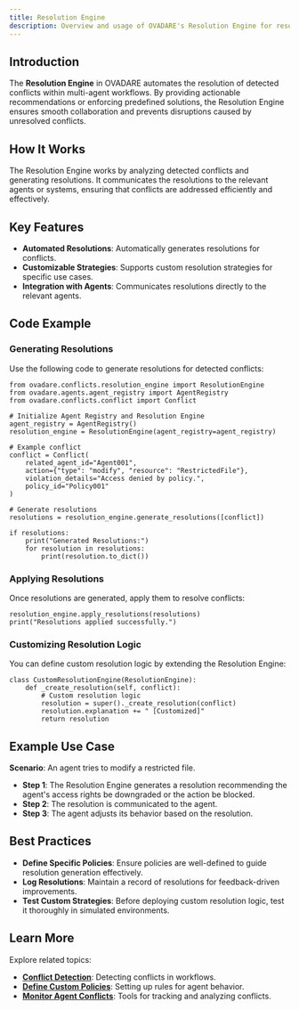 ```yaml
---
title: Resolution Engine
description: Overview and usage of OVADARE's Resolution Engine for resolving conflicts in multi-agent systems.
---
```


## Introduction

The **Resolution Engine** in OVADARE automates the resolution of detected conflicts within multi-agent workflows. By providing actionable recommendations or enforcing predefined solutions, the Resolution Engine ensures smooth collaboration and prevents disruptions caused by unresolved conflicts.

## How It Works

The Resolution Engine works by analyzing detected conflicts and generating resolutions. It communicates the resolutions to the relevant agents or systems, ensuring that conflicts are addressed efficiently and effectively.

## Key Features

- **Automated Resolutions**: Automatically generates resolutions for conflicts.
- **Customizable Strategies**: Supports custom resolution strategies for specific use cases.
- **Integration with Agents**: Communicates resolutions directly to the relevant agents.

## Code Example

### Generating Resolutions

Use the following code to generate resolutions for detected conflicts:

```
from ovadare.conflicts.resolution_engine import ResolutionEngine
from ovadare.agents.agent_registry import AgentRegistry
from ovadare.conflicts.conflict import Conflict

# Initialize Agent Registry and Resolution Engine
agent_registry = AgentRegistry()
resolution_engine = ResolutionEngine(agent_registry=agent_registry)

# Example conflict
conflict = Conflict(
    related_agent_id="Agent001",
    action={"type": "modify", "resource": "RestrictedFile"},
    violation_details="Access denied by policy.",
    policy_id="Policy001"
)

# Generate resolutions
resolutions = resolution_engine.generate_resolutions([conflict])

if resolutions:
    print("Generated Resolutions:")
    for resolution in resolutions:
        print(resolution.to_dict())
```

### Applying Resolutions

Once resolutions are generated, apply them to resolve conflicts:

```
resolution_engine.apply_resolutions(resolutions)
print("Resolutions applied successfully.")
```

### Customizing Resolution Logic

You can define custom resolution logic by extending the Resolution Engine:

```
class CustomResolutionEngine(ResolutionEngine):
    def _create_resolution(self, conflict):
        # Custom resolution logic
        resolution = super()._create_resolution(conflict)
        resolution.explanation += " [Customized]"
        return resolution
```

## Example Use Case

**Scenario**: An agent tries to modify a restricted file.

- **Step 1**: The Resolution Engine generates a resolution recommending the agent's access rights be downgraded or the action be blocked.
- **Step 2**: The resolution is communicated to the agent.
- **Step 3**: The agent adjusts its behavior based on the resolution.

## Best Practices

- **Define Specific Policies**: Ensure policies are well-defined to guide resolution generation effectively.
- **Log Resolutions**: Maintain a record of resolutions for feedback-driven improvements.
- **Test Custom Strategies**: Before deploying custom resolution logic, test it thoroughly in simulated environments.

## Learn More

Explore related topics:
- **[Conflict Detection](conflict-detection)**: Detecting conflicts in workflows.
- **[Define Custom Policies](define-custom-policies)**: Setting up rules for agent behavior.
- **[Monitor Agent Conflicts](monitor-agent-conflicts)**: Tools for tracking and analyzing conflicts.
